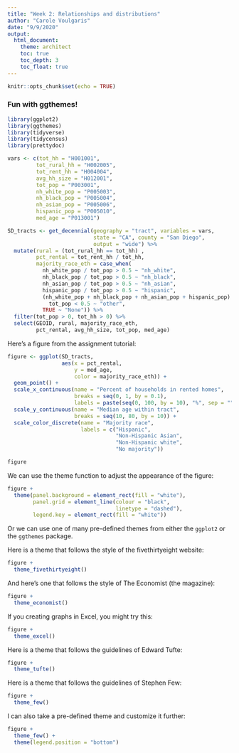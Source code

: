 ```yaml
---
title: "Week 2: Relationships and distributions"
author: "Carole Voulgaris"
date: "9/9/2020"
output: 
  html_document:
    theme: architect
    toc: true
    toc_depth: 3
    toc_float: true
---
```


```r
knitr::opts_chunk$set(echo = TRUE)
```

### Fun with ggthemes!

``` r
library(ggplot2)
library(ggthemes)
library(tidyverse)
library(tidycensus)
library(prettydoc)
```



```r
vars <- c(tot_hh = "H001001",
         tot_rural_hh = "H002005",
         tot_rent_hh = "H004004",
         avg_hh_size = "H012001",
         tot_pop = "P003001",
         nh_white_pop = "P005003",
         nh_black_pop = "P005004",
         nh_asian_pop = "P005006",
         hispanic_pop = "P005010",
         med_age = "P013001")

SD_tracts <- get_decennial(geography = "tract", variables = vars,
                           state = "CA", county = "San Diego",
                           output = "wide") %>%
  mutate(rural = (tot_rural_hh == tot_hh) ,
         pct_rental = tot_rent_hh / tot_hh,
         majority_race_eth = case_when(
           nh_white_pop / tot_pop > 0.5 ~ "nh_white",
           nh_black_pop / tot_pop > 0.5 ~ "nh_black",
           nh_asian_pop / tot_pop > 0.5 ~ "nh_asian",
           hispanic_pop / tot_pop > 0.5 ~ "hispanic",
           (nh_white_pop + nh_black_pop + nh_asian_pop + hispanic_pop) /
             tot_pop < 0.5 ~ "other",
           TRUE ~ "None")) %>%
  filter(tot_pop > 0, tot_hh > 0) %>%
  select(GEOID, rural, majority_race_eth, 
         pct_rental, avg_hh_size, tot_pop, med_age) 
```


Here's a figure from the assignment tutorial:

```r
figure <- ggplot(SD_tracts, 
                 aes(x = pct_rental,
                     y = med_age,
                     color = majority_race_eth)) +
  geom_point() +
  scale_x_continuous(name = "Percent of households in rented homes",
                     breaks = seq(0, 1, by = 0.1),
                     labels = paste(seq(0, 100, by = 10), "%", sep = "")) +
  scale_y_continuous(name = "Median age within tract",
                     breaks = seq(10, 80, by = 10)) +
  scale_color_discrete(name = "Majority race",
                       labels = c("Hispanic",
                                  "Non-Hispanic Asian",
                                  "Non-Hispanic white",
                                  "No majority")) 

figure
```

We can use the theme function to adjust the appearance of the figure:

```r
figure +
  theme(panel.background = element_rect(fill = "white"),
        panel.grid = element_line(colour = "black",
                                  linetype = "dashed"),
        legend.key = element_rect(fill = "white"))
```

Or we can use one of many pre-defined themes from either the `ggplot2` or the `ggthemes` package.

Here is a theme that follows the style of the fivethirtyeight website:

```r
figure +
  theme_fivethirtyeight()
```

And here's one that follows the style of The Economist (the magazine):

```r
figure +
  theme_economist()
```

If you creating graphs in Excel, you might try this:

```r
figure +
  theme_excel()
```

Here is a theme that follows the guidelines of Edward Tufte:

```r
figure +
  theme_tufte()
```

Here is a theme that follows the guidelines of Stephen Few:

```r
figure +
  theme_few()
```


I can also take a pre-defined theme and customize it further:

```r
figure +
  theme_few() +
  theme(legend.position = "bottom")
```
